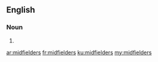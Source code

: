 ==English==

===Noun===
{{head|en|plural}}

# {{plural of|midfielder|lang=en}}

[[ar:midfielders]]
[[fr:midfielders]]
[[ku:midfielders]]
[[my:midfielders]]